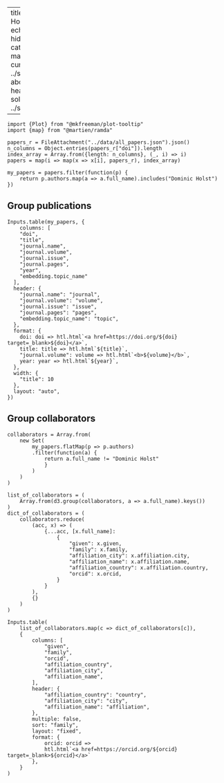 
---
title: "Dominic Holst"
format:
  html:
    echo: false
    keep-hidden: true
categories:
  - master student
  - current
image: ../static/dominic.jpg
about:
  id: hero-heading
  template: solana
  image: ../static/dominic.jpg

---


```ojs
import {Plot} from "@mkfreeman/plot-tooltip"
import {map} from "@martien/ramda"

papers_r = FileAttachment("../data/all_papers.json").json()
n_columns = Object.entries(papers_r["doi"]).length
index_array = Array.from({length: n_columns}, (_, i) => i)
papers = map(i => map(x => x[i], papers_r), index_array)

my_papers = papers.filter(function(p) {
    return p.authors.map(a => a.full_name).includes("Dominic Holst")
})
```

:::{#hero-heading}






:::

## Group publications

```ojs
Inputs.table(my_papers, {
    columns: [
    "doi",
    "title",
    "journal.name",
    "journal.volume",
    "journal.issue",
    "journal.pages",
    "year",
    "embedding.topic_name"
  ],
  header: {
    "journal.name": "journal",
    "journal.volume": "volume",
    "journal.issue": "issue",
    "journal.pages": "pages",
    "embedding.topic_name": "topic",
  },
  format: {
    doi: doi => htl.html`<a href=https://doi.org/${doi} target=_blank>${doi}</a>`,
    title: title => htl.html`${title}`,
    "journal.volume": volume => htl.html`<b>${volume}</b>`,
    year: year => htl.html`${year}`,
  },
  width: {
    "title": 10
  },
  layout: "auto",
})
```

## Group collaborators

```ojs
collaborators = Array.from(
    new Set(
        my_papers.flatMap(p => p.authors)
        .filter(function(a) {
            return a.full_name != "Dominic Holst"
            }
        )
    )
)

list_of_collaborators = (
    Array.from(d3.group(collaborators, a => a.full_name).keys())
)
dict_of_collaborators = (
    collaborators.reduce(
        (acc, x) => (
            {...acc, [x.full_name]:
                {
                    "given": x.given,
                    "family": x.family,
                    "affiliation_city": x.affiliation.city,
                    "affiliation_name": x.affiliation.name,
                    "affiliation_country": x.affiliation.country,
                    "orcid": x.orcid,
                }
            }
        ),
        {}
    )
)

Inputs.table(
    list_of_collaborators.map(c => dict_of_collaborators[c]),
    {
        columns: [
            "given",
            "family",
            "orcid",
            "affiliation_country",
            "affiliation_city",
            "affiliation_name",
        ],
        header: {
            "affiliation_country": "country",
            "affiliation_city": "city",
            "affiliation_name": "affiliation",
        },
        multiple: false,
        sort: "family",
        layout: "fixed",
        format: {
            orcid: orcid =>
            htl.html`<a href=https://orcid.org/${orcid} target=_blank>${orcid}</a>`
        },
    }
)
```

